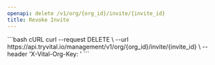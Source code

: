 ```yaml
---
openapi: delete /v1/org/{org_id}/invite/{invite_id}
title: Revoke Invite
---
```



<OrgManagementAPI />


<RequestExample>
```bash cURL
curl --request DELETE \
  --url https://api.tryvital.io/management/v1/org/{org_id}/invite/{invite_id} \
  --header 'X-Vital-Org-Key: <api-key>'
```
</RequestExample>
